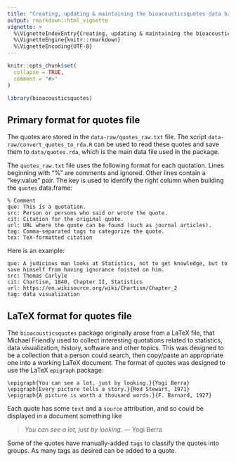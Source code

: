 ```yaml
---
title: "Creating, updating & maintaining the bioacousticsquotes data base"
output: rmarkdown::html_vignette
vignette: >
  %\VignetteIndexEntry{Creating, updating & maintaining the bioacousticsquotes data base}
  %\VignetteEngine{knitr::rmarkdown}
  %\VignetteEncoding{UTF-8}
---
```


```r
knitr::opts_chunk$set(
  collapse = TRUE,
  comment = "#>"
)
```

```r
library(bioacousticsquotes)
```

## Primary format for quotes file

The quotes are stored in the `data-raw/quotes_raw.txt` file. The script `data-raw/convert_quotes_to_rda.R` can be used to read these quotes and save them to `data/quotes.rda`, which is the main data file used in the package.

The `quotes_raw.txt` file uses the following format for each quotation.  Lines beginning with "%" are comments and ignored.  Other lines contain a "key:value" pair. The key is used to identify the right column when building the `quotes` data.frame:

```
% Comment
quo: This is a quotation.
src: Person or persons who said or wrote the quote.
cit: Citation for the original quote.
url: URL where the quote can be found (such as journal articles).
tag: Comma-separated tags to categorize the quote.
tex: TeX-formatted citation
```

Here is an example:

```
quo: A judicious man looks at Statistics, not to get knowledge, but to save himself from having ignorance foisted on him.
src: Thomas Carlyle
cit: Chartism, 1840, Chapter II, Statistics
url: https://en.wikisource.org/wiki/Chartism/Chapter_2
tag: data visualization
```

## LaTeX format for quotes file

The `bioacousticsquotes` package originally arose from a LaTeX file, that Michael Friendly used to collect interesting quotations related to statistics, data visualization, history, software and other topics. This was designed to be a collection that a person could search, then copy/paste an appropriate one into a working LaTeX document.  The format of quotes was designed to use the LaTeX `epigraph` package:

```
\epigraph{You can see a lot, just by looking.}{Yogi Berra}
\epigraph{Every picture tells a story.}{Rod Stewart, 1971}
\epigraph{A picture is worth a thousand words.}{F. Barnard, 1927}
```

Each quote has some `text` and a `source` attribution, and so could be displayed in a document something like

> *You can see a lot, just by looking.* 
> --- Yogi Berra

Some of the quotes have manually-added `tags` to classify the quotes into groups. As many tags as desired can be added to a quote.

